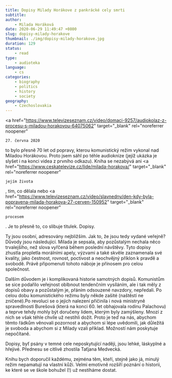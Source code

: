 ```yaml
---
title: Dopisy Milady Horákove z pankrácké cely smrti
subtitle:
author:
    - Milada Horáková
date: 2020-06-29 11:49:47 +0800
slug: dopisy-milady-horakove
thumbnail: ./img/dopisy-milady-horakove.jpg
duration: 129
status:
    - read
type:
    - audioteka
language:
    - cs
categories:
    - biography
    - politics
    - history
    - society
geography:
    - Czechoslovakia
---
```


<a
    href="https://www.televizeseznam.cz/video/domaci-9257/audiokolaz-z-procesu-s-miladou-horakovou-64075062"
    target="_blank"
    rel="noreferrer noopener"
>
    27. června 2020
</a> to bylo přesně 70 let od popravy, kterou komunistický režim vykonal nad Miladou Horákovou. Proto jsem sáhl po téhle audioknize (jejíž ukázka je slyšet i na konci videa z prvního odkazu). Kniha se nezabývá ani
<a
    href="https://www.ceskatelevize.cz/lide/milada-horakova/"
    target="_blank"
    rel="noreferrer noopener"
>
    jejím života
</a>, tím, co dělala nebo
<a
    href="https://www.televizeseznam.cz/video/slavnedny/den-kdy-byla-popravena-milada-horakova-27-cerven-150952"
    target="_blank"
    rel="noreferrer noopener"
>
    procesem
</a>. Je to přesně to, co slibuje titulek. Dopisy.

Ty jsou osobní, adresovány nejbližším. Jak to, že jsou tedy vydané veřejně? Důvody jsou následující. Milada je sepsala, aby pozůstalým nechala něco trvalejšího, než slova vyřčená během poslední návštěvy. Tyto dopisy zhustla propletla morálními apely, výzvami a také skvěle zaznamenala své kvality, jako čestnost, rovnost, poctivost a neochvějný příklon k pravdě a svobodě. Právě připomenutí tohoto náboje je přínosem pro celou společnost.

Dalším důvodem je i komplikovaná historie samotných dopisů. Komunistům se sice podařilo veřejnost oblbnout tendenčním vysíláním, ale i tak měly z dopisů obavy a pozůstalým je, přáním odsouzené navzdory, nepředali. Po celou dobu komunistického režimu byly někde zašité (naštěstí ne zničené).Po revoluci se o jejich nalezení přičinila i nová ministryně spravedlnosti Burešová (která na konci 60. let obhajovala rodinu Palachovu) a teprve tehdy mohly být doručeny lidem, kterým byly zamýšleny. Mnozí z nich se však téhle chvíle už nestihli dožít. Proto je teď na nás, abychom těmto řádkům věnovali pozornost a abychom si lépe uvědomili, jak důležitá je svoboda a abychom si z Milady vzali příklad. Možností nám poskytuje nepočítaně.

Dopisy, byť psány v temné cele neposkytující naději, jsou lehké, láskyplné a hřejivé. Přednesu se citlivě zhostila Taťjana Medvecká.

Knihu bych doporučil každému, zejména těm, kteří, stejně jako já, minulý režim nepamatují na vlastní kůži. Velmi emotivně rozšíří poznání o historii, ke které se ve škole bohužel (!) už nestíháme dostat.
